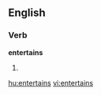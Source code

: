 
==English==

===Verb===
'''entertains'''

# {{third-person singular of|[[entertain]]}}

[[hu:entertains]]
[[vi:entertains]]